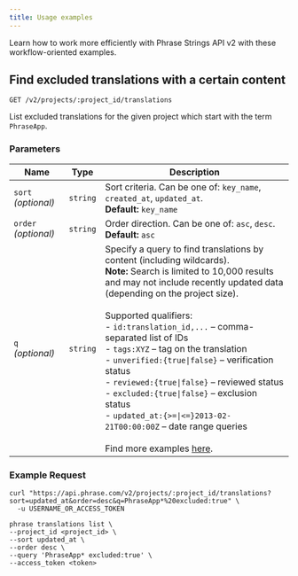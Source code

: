 ```yaml
---
title: Usage examples
---
```


Learn how to work more efficiently with Phrase Strings API v2 with these workflow-oriented examples.

## Find excluded translations with a certain content

```
GET /v2/projects/:project_id/translations
```
List excluded translations for the given project which start with the term `PhraseApp`.

### Parameters

| Name  | Type    | Description |
|-------|---------|-------------|
| `sort` *(optional)* | `string` | Sort criteria. Can be one of: `key_name`, `created_at`, `updated_at`.<br />**Default:** `key_name` |
| `order` *(optional)* | `string` | Order direction. Can be one of: `asc`, `desc`.<br />**Default:** `asc` |
| `q` *(optional)* | `string` | Specify a query to find translations by content (including wildcards).<br />**Note:** Search is limited to 10,000 results and may not include recently updated data (depending on the project size).<br /><br />Supported qualifiers:<br />- `id:translation_id,...` – comma-separated list of IDs<br />- `tags:XYZ` – tag on the translation<br />- `unverified:{true\|false}` – verification status<br />- `reviewed:{true\|false}` – reviewed status<br />- `excluded:{true\|false}` – exclusion status<br />- `updated_at:{>=\|<=}2013-02-21T00:00:00Z` – date range queries<br /><br />Find more examples [here](#overview--usage-examples). |

### Example Request
```
curl "https://api.phrase.com/v2/projects/:project_id/translations?sort=updated_at&order=desc&q=PhraseApp*%20excluded:true" \
  -u USERNAME_OR_ACCESS_TOKEN
```
```
phrase translations list \
--project_id <project_id> \
--sort updated_at \
--order desc \
--query 'PhraseApp* excluded:true' \
--access_token <token>
```
